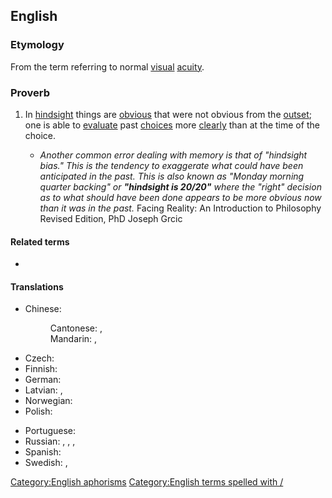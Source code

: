 ==English==

===Etymology===
From the term {{m|en|20/20}} referring to normal [[visual]] [[acuity]].

===Proverb===
{{head|en|proverb|head=[[hindsight]] [[is]] [[20/20]]}}

# {{lb|en|idiomatic}} In [[hindsight]] things are [[obvious]] that were not obvious from the [[outset]]; one is able to [[evaluate]] past [[choice]]s more [[clearly]] than at the time of the choice.
#* ''Another common error dealing with memory is that of "hindsight bias." This is the tendency to exaggerate what could have been anticipated in the past. This is also known as "Monday morning quarter backing" or '''"hindsight is 20/20"''' where the "right" decision as to what should have been done appears to be more obvious now than it was in the past.'' Facing Reality: An Introduction to Philosophy Revised Edition, PhD Joseph Grcic

====Related terms====
* {{l|en|twenty-twenty hindsight}}

====Translations====
{{trans-top|in hindsight things are obvious that were not obvious from the outset}}
* Chinese:
*: Cantonese: {{t|yue|馬後炮|tr=Ma Hou Pao}}, {{t|yue|有早知，冇乞兒|tr=yao tsou tsee, mou haak yee}}
*: Mandarin: {{t+|cmn|吃一塹，長一智|sc=Hani}}, {{t+|cmn|吃一堑，长一智|tr=chīyīqiàn, zhǎngyīzhì|sc=Hani}} {{qualifier|lit: falling in a moat makes you all the wiser}}
* Czech: {{t+|cs|po bitvě je každý generál}}
* Finnish: {{t|fi|jälkiviisaus}} {{t+|fi|on}} {{t|fi|helppoa}}
* German: {{t|de|Hinterher ist man immer klüger.}}
* Latvian: {{t|lv|pēc kara visi gudri}} {{qualifier|after the war everyone is wise}}, {{t|lv|pēc kaujas visi gudri}} {{qualifier|after the battle everyone is wise}}
* Norwegian: {{t|no|det er lett å være etterpåklok}}
* Polish: {{t+|pl|mądry Polak po szkodzie}}
{{trans-mid}}
* Portuguese: {{t-needed|pt}}
* Russian: {{t|ru|за́дним умо́м всяк кре́пок}} {{qualifier|everyone is strong by one's hindmind}}, {{t|ru|пото́м и Семён умён}} {{qualifier|afterwards, even Semyon is wise}}, {{t|ru|догада́лся, как проигра́лся}} {{qualifier|(he) guessed it after (he) lost}}, {{t|ru|гром не грянет, мужик не перекрестится|alt=(пока́) гром не гря́нет, мужи́к не перекре́стится}} {{qualifier|until it thunders the man won't cross himself}}
* Spanish: {{t|es|después de la batalla somos todos generales}} {{qualifier|after the battle we all are generals}}
* Swedish: {{t|sv|efterklokhet}}, {{t|sv|det är lätt att vara efterklok}}
{{trans-bottom}}

[[Category:English aphorisms]]
[[Category:English terms spelled with /]]